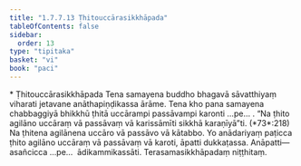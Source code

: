 ```yaml
---
title: "1.7.7.13 Ṭhitouccārasikkhāpada"
tableOfContents: false
sidebar:
  order: 13
type: "tipitaka"
basket: "vi"
book: "paci"
---
```



<DynamicBreadcrumb />

<Paragraph type="center" book="paci">
* Ṭhitouccārasikkhāpada
</Paragraph>

<Division number="651" book="paci" e="ch" v="2" p="270">

<Paragraph number="2072" book="paci">
Tena samayena buddho bhagavā sāvatthiyaṃ viharati jetavane anāthapiṇḍikassa ārāme. Tena kho pana samayena chabbaggiyā bhikkhū ṭhitā uccārampi passāvampi karonti …pe… .
</Paragraph>

<Paragraph number="2073" book="paci">
<Emphasis>“Na ṭhito agilāno uccāraṃ vā passāvaṃ vā karissāmīti sikkhā karaṇīyā”</Emphasis>ti. (*73*:<Emphasis>218</Emphasis>)
</Paragraph>

<Paragraph number="2074" book="paci">
Na ṭhitena agilānena uccāro vā passāvo vā kātabbo. Yo anādariyaṃ paṭicca ṭhito agilāno uccāraṃ vā passāvaṃ vā karoti, āpatti dukkaṭassa.
</Paragraph>

<Paragraph number="2075" book="paci">
Anāpatti—  asañcicca …pe…  ādikammikassāti.

</Paragraph>
</Division>

<Paragraph number="2076" type="center" book="paci">
Terasamasikkhāpadaṃ niṭṭhitaṃ.
</Paragraph>